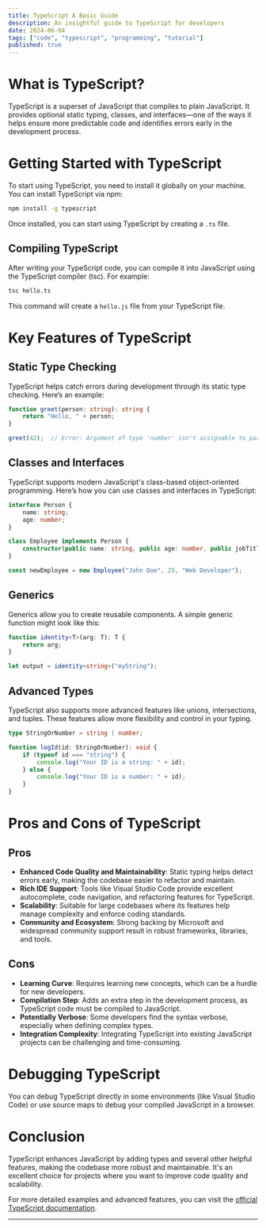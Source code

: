 ```yaml
---
title: TypeScript A Basic Guide
description: An insightful guide to TypeScript for developers
date: 2024-06-04
tags: ["code", "typescript", "programming", "tutorial"]
published: true
---
```



# What is TypeScript?

TypeScript is a superset of JavaScript that compiles to plain JavaScript. It provides optional static typing, classes, and interfaces—one of the ways it helps ensure more predictable code and identifies errors early in the development process.

# Getting Started with TypeScript

To start using TypeScript, you need to install it globally on your machine. You can install TypeScript via npm:

```bash
npm install -g typescript
```

Once installed, you can start using TypeScript by creating a `.ts` file.

## Compiling TypeScript

After writing your TypeScript code, you can compile it into JavaScript using the TypeScript compiler (tsc). For example:

```bash
tsc hello.ts
```

This command will create a `hello.js` file from your TypeScript file.

# Key Features of TypeScript

## Static Type Checking

TypeScript helps catch errors during development through its static type checking. Here’s an example:

```typescript
function greet(person: string): string {
    return "Hello, " + person;
}

greet(42);  // Error: Argument of type 'number' isn't assignable to parameter of type 'string'.
```

## Classes and Interfaces

TypeScript supports modern JavaScript's class-based object-oriented programming. Here’s how you can use classes and interfaces in TypeScript:

```typescript
interface Person {
    name: string;
    age: number;
}

class Employee implements Person {
    constructor(public name: string, public age: number, public jobTitle: string) {}
}

const newEmployee = new Employee("John Doe", 25, "Web Developer");
```

## Generics

Generics allow you to create reusable components. A simple generic function might look like this:

```typescript
function identity<T>(arg: T): T {
    return arg;
}

let output = identity<string>("myString");
```

## Advanced Types

TypeScript also supports more advanced features like unions, intersections, and tuples. These features allow more flexibility and control in your typing.

```typescript
type StringOrNumber = string | number;

function logId(id: StringOrNumber): void {
    if (typeof id === "string") {
        console.log("Your ID is a string: " + id);
    } else {
        console.log("Your ID is a number: " + id);
    }
}
```

# Pros and Cons of TypeScript

## Pros

- **Enhanced Code Quality and Maintainability**: Static typing helps detect errors early, making the codebase easier to refactor and maintain.
- **Rich IDE Support**: Tools like Visual Studio Code provide excellent autocomplete, code navigation, and refactoring features for TypeScript.
- **Scalability**: Suitable for large codebases where its features help manage complexity and enforce coding standards.
- **Community and Ecosystem**: Strong backing by Microsoft and widespread community support result in robust frameworks, libraries, and tools.

## Cons

- **Learning Curve**: Requires learning new concepts, which can be a hurdle for new developers.
- **Compilation Step**: Adds an extra step in the development process, as TypeScript code must be compiled to JavaScript.
- **Potentially Verbose**: Some developers find the syntax verbose, especially when defining complex types.
- **Integration Complexity**: Integrating TypeScript into existing JavaScript projects can be challenging and time-consuming.

# Debugging TypeScript

You can debug TypeScript directly in some environments (like Visual Studio Code) or use source maps to debug your compiled JavaScript in a browser.

# Conclusion

TypeScript enhances JavaScript by adding types and several other helpful features, making the codebase more robust and maintainable. It's an excellent choice for projects where you want to improve code quality and scalability.

For more detailed examples and advanced features, you can visit the [official TypeScript documentation](http://www.typescriptlang.org/).

---
